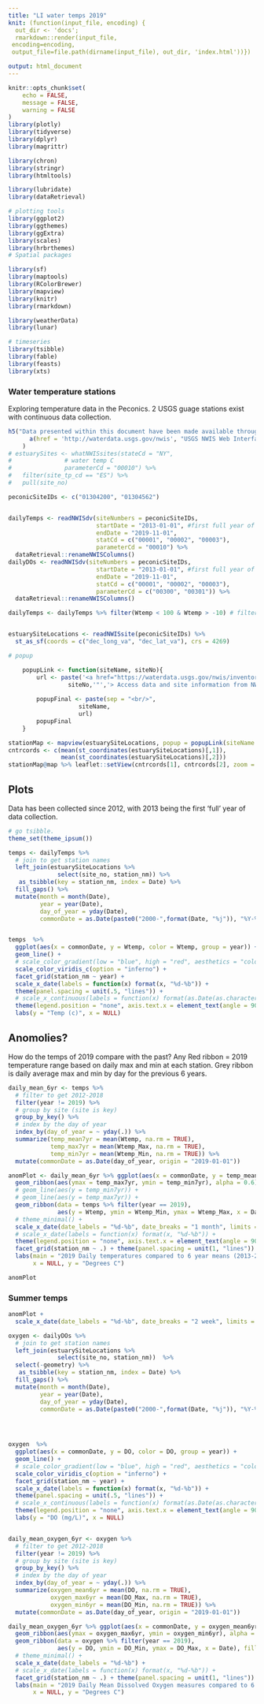 ```yaml
---
title: "LI water temps 2019"
knit: (function(input_file, encoding) {
  out_dir <- 'docs';
  rmarkdown::render(input_file,
 encoding=encoding,
 output_file=file.path(dirname(input_file), out_dir, 'index.html'))})

output: html_document
---
```


```r
knitr::opts_chunk$set(
	echo = FALSE,
	message = FALSE,
	warning = FALSE
)
library(plotly)
library(tidyverse)
library(dplyr)
library(magrittr)

library(chron)
library(stringr)
library(htmltools)

library(lubridate)
library(dataRetrieval)

# plotting tools
library(ggplot2)
library(ggthemes)
library(ggExtra)
library(scales)
library(hrbrthemes)
# Spatial packages

library(sf)
library(maptools)
library(RColorBrewer)
library(mapview)
library(knitr)
library(rmarkdown)

library(weatherData)
library(lunar)

# timeseries 
library(tsibble)
library(fable)
library(feasts)
library(xts)

```

### Water temperature stations

Exploring temperature data in the Peconics.
2 USGS guage stations exist with continuous data collection. 


```r
h5("Data presented within this document have been made available through the",
      a(href = 'http://waterdata.usgs.gov/nwis', "USGS NWIS Web Interface:")
    )
# estuarySites <- whatNWISsites(stateCd = "NY", 
#               # water temp C
#               parameterCd = "00010") %>% 
#   filter(site_tp_cd == "ES") %>% 
#   pull(site_no)

peconicSiteIDs <- c("01304200", "01304562")


dailyTemps <- readNWISdv(siteNumbers = peconicSiteIDs, 
                         startDate = "2013-01-01", #first full year of data collection 2013.
                         endDate = "2019-11-01",
                         statCd = c("00001", "00002", "00003"),
                         parameterCd = "00010") %>% 
  dataRetrieval::renameNWISColumns() 
dailyDOs <- readNWISdv(siteNumbers = peconicSiteIDs, 
                         startDate = "2013-01-01", #first full year of data collection 2013.
                         endDate = "2019-11-01",
                         statCd = c("00001", "00002", "00003"),
                         parameterCd = c("00300", "00301")) %>% 
  dataRetrieval::renameNWISColumns() 

dailyTemps <- dailyTemps %>% filter(Wtemp < 100 & Wtemp > -10) # filter out coded -9999s and 9999s


estuarySiteLocations <- readNWISsite(peconicSiteIDs) %>% 
  st_as_sf(coords = c("dec_long_va", "dec_lat_va"), crs = 4269)

# popup 

	popupLink <- function(siteName, siteNo){
		url <- paste('<a href="https://waterdata.usgs.gov/nwis/inventory?agency_code=USGS&site_no=', 
			     siteNo,'"','> Access data and site information from NWIS </a>', sep = "")
		
		popupFinal <- paste(sep = "<br/>", 
				    siteName, 
				    url)
		popupFinal
	}

stationMap <- mapview(estuarySiteLocations, popup = popupLink(siteName = estuarySiteLocations$station_nm, siteNo = estuarySiteLocations$site_no))
cntrcords <- c(mean(st_coordinates(estuarySiteLocations)[,1]),
               mean(st_coordinates(estuarySiteLocations)[,2]))
stationMap@map %>% leaflet::setView(cntrcords[1], cntrcords[2], zoom = 10)

```

## Plots
 
Data has been collected since 2012, with 2013 being the first 'full' year of data collection.


```r
# go tsibble.
theme_set(theme_ipsum())

temps <- dailyTemps %>% 
  # join to get station names
  left_join(estuarySiteLocations %>% 
              select(site_no, station_nm)) %>%
   as_tsibble(key = station_nm, index = Date) %>% 
  fill_gaps() %>% 
  mutate(month = month(Date),
         year = year(Date),
         day_of_year = yday(Date),
         commonDate = as.Date(paste0("2000-",format(Date, "%j")), "%Y-%j"))


temps  %>% 
  ggplot(aes(x = commonDate, y = Wtemp, color = Wtemp, group = year)) +
  geom_line() + 
  # scale_color_gradient(low = "blue", high = "red", aesthetics = "color") + 
  scale_color_viridis_c(option = "inferno") +
  facet_grid(station_nm ~ year) + 
  scale_x_date(labels = function(x) format(x, "%d-%b")) +
  theme(panel.spacing = unit(.5, "lines")) +
  # scale_x_continuous(labels = function(x) format(as.Date(as.character(x), "%j"), "%d-%b")) +
  theme(legend.position = "none", axis.text.x = element_text(angle = 90, hjust = 1)) + 
  labs(y = "Temp (c)", x = NULL)


```

## Anomolies?  
How do the temps of 2019 compare with the past? Any 
Red ribbon = 2019 temperature range based on daily max and min at each station. Grey ribbon is daily average max and min by day for the previous 6 years. 
 
```r
daily_mean_6yr <- temps %>% 
  # filter to get 2012-2018
  filter(year != 2019) %>% 
  # group by site (site is key)
  group_by_key() %>%
  # index by the day of year
  index_by(day_of_year = ~ yday(.)) %>% 
  summarize(temp_mean7yr = mean(Wtemp, na.rm = TRUE),
            temp_max7yr = mean(Wtemp_Max, na.rm = TRUE),
            temp_min7yr = mean(Wtemp_Min, na.rm = TRUE)) %>% 
  mutate(commonDate = as.Date(day_of_year, origin = "2019-01-01"))

anomPlot <- daily_mean_6yr %>% ggplot(aes(x = commonDate, y = temp_mean7yr)) + 
  geom_ribbon(aes(ymax = temp_max7yr, ymin = temp_min7yr), alpha = 0.6) +
  # geom_line(aes(y = temp_min7yr)) +
  # geom_line(aes(y = temp_max7yr)) + 
  geom_ribbon(data = temps %>% filter(year == 2019), 
              aes(y = Wtemp, ymin = Wtemp_Min, ymax = Wtemp_Max, x = Date), fill = 'red', alpha = 0.6) + 
  # theme_minimal() + 
  scale_x_date(date_labels = "%d-%b", date_breaks = "1 month", limits = c(ymd("2019-01-01"), Sys.Date())) +
  # scale_x_date(labels = function(x) format(x, "%d-%b")) +
  theme(legend.position = "none", axis.text.x = element_text(angle = 90, hjust = 1)) + 
  facet_grid(station_nm ~ .) + theme(panel.spacing = unit(1, "lines")) +
  labs(main = "2019 Daily temperatures compared to 6 year means (2013-2018)", 
       x = NULL, y = "Degrees C")

anomPlot

```

### Summer temps
```r
anomPlot + 
  scale_x_date(date_labels = "%d-%b", date_breaks = "2 week", limits = c(ymd("2019-06-01"), ymd("2019-09-01")))
```



```r

oxygen <- dailyDOs %>% 
  # join to get station names
  left_join(estuarySiteLocations %>% 
              select(site_no, station_nm))  %>%  
  select(-geometry) %>% 
   as_tsibble(key = station_nm, index = Date) %>% 
  fill_gaps() %>% 
  mutate(month = month(Date),
         year = year(Date),
         day_of_year = yday(Date),
         commonDate = as.Date(paste0("2000-",format(Date, "%j")), "%Y-%j"))

 


oxygen  %>% 
  ggplot(aes(x = commonDate, y = DO, color = DO, group = year)) +
  geom_line() + 
  # scale_color_gradient(low = "blue", high = "red", aesthetics = "color") + 
  scale_color_viridis_c(option = "inferno") +
  facet_grid(station_nm ~ year) + 
  scale_x_date(labels = function(x) format(x, "%d-%b")) +
  theme(panel.spacing = unit(.5, "lines")) +
  # scale_x_continuous(labels = function(x) format(as.Date(as.character(x), "%j"), "%d-%b")) +
  theme(legend.position = "none", axis.text.x = element_text(angle = 90, hjust = 1)) + 
  labs(y = "DO (mg/L)", x = NULL)



```


```r
daily_mean_oxygen_6yr <- oxygen %>% 
  # filter to get 2012-2018
  filter(year != 2019) %>% 
  # group by site (site is key)
  group_by_key() %>%
  # index by the day of year
  index_by(day_of_year = ~ yday(.)) %>% 
  summarize(oxygen_mean6yr = mean(DO, na.rm = TRUE),
            oxygen_max6yr = mean(DO_Max, na.rm = TRUE),
            oxygen_min6yr = mean(DO_Min, na.rm = TRUE)) %>% 
  mutate(commonDate = as.Date(day_of_year, origin = "2019-01-01"))

daily_mean_oxygen_6yr %>% ggplot(aes(x = commonDate, y = oxygen_mean6yr)) + 
  geom_ribbon(aes(ymax = oxygen_max6yr, ymin = oxygen_min6yr), alpha = 0.6) +
  geom_ribbon(data = oxygen %>% filter(year == 2019), 
              aes(y = DO, ymin = DO_Min, ymax = DO_Max, x = Date), fill = 'red', alpha = 0.6) + 
  # theme_minimal() + 
  scale_x_date(date_labels = "%d-%b") +
  # scale_x_date(labels = function(x) format(x, "%d-%b")) +
  facet_grid(station_nm ~ .) + theme(panel.spacing = unit(1, "lines")) +
  labs(main = "2019 Daily Mean Dissolved Oxygen measures compared to 6 year means (2013-2018)", 
       x = NULL, y = "Degrees C")


```






